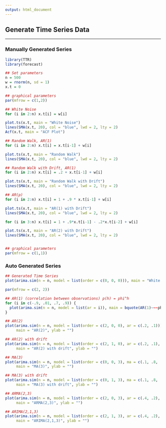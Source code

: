 ```yaml
---
output: html_document
---
```


## **Generate Time Series Data**

---

### **Manually Generated Series**

```r

library(TTR)
library(forecast)

## Set parameters
n = 500
w = rnorm(n, sd = 1)
x.t = 0

## graphical parameters
par(mfrow = c(1,2))

## White Noise
for (i in 2:n) x.t[i] = w[i]

plot.ts(x.t, main = "White Noise")
lines(SMA(x.t, 20), col = "blue", lwd = 2, lty = 2)
Acf(x.t, main = "ACF Plot")

## Random Walk, AR(1)
for (i in 2:n) x.t[i] = x.t[i-1] + w[i]

plot.ts(x.t, main = "Random Walk")
lines(SMA(x.t, 20), col = "blue", lwd = 2, lty = 2)

## Random Walk with Drift, AR(1)
for (i in 2:n) x.t[i] = .2 + x.t[i-1] + w[i]

plot.ts(x.t, main = "Random Walk with Drift")
lines(SMA(x.t, 20), col = "blue", lwd = 2, lty = 2)

## AR(p)
for (i in 2:n) x.t[i] = 1 + .9 * x.t[i-1] + w[i]

plot.ts(x.t, main = "AR(1) with Drift")
lines(SMA(x.t, 20), col = "blue", lwd = 2, lty = 2)

for (i in 3:n) x.t[i] = 1 + .9*x.t[i-1] - .2*x.t[i-2] + w[i]

plot.ts(x.t, main = "AR(2) with Drift")
lines(SMA(x.t, 20), col = "blue", lwd = 2, lty = 2)


## graphical parameters
par(mfrow = c(1,1))


```


### **Auto Generated Series**

```r

## Generated Time Series
plot(arima.sim(n = n, model = list(order = c(0, 0, 0))), main = "White Noise", ylab = "")

par(mfrow = c(2, 2))

## AR(1) (correlation between observations) p(h) = phi^h
for (i in c(-.9, .01, .7, .9)) {
  plot(arima.sim(n = n, model = list(ar = i)), main = bquote(AR(1)~~~phi==.(i)), ylab = "")
}

## AR(2)
plot(arima.sim(n = n, model = list(order = c(2, 0, 0), ar = c(.2, .1))), 
     main = "AR(2)", ylab = "")

## AR(2) with drift
plot(arima.sim(n = n, model = list(order = c(2, 1, 0), ar = c(.2, .1), d = .9)), 
     main = "AR(2) with drift", ylab = "")

## MA(3)
plot(arima.sim(n = n, model = list(order = c(0, 0, 3), ma = c(.1, .8, .1))), 
     main = "MA(3)", ylab = "")

## MA(3) with drift
plot(arima.sim(n = n, model = list(order = c(0, 1, 3), ma = c(.1, .8, .1), d = .9)), 
     main = "MA(3) with drift", ylab = "")

## ARMA(2,3)
plot(arima.sim(n = n, model = list(order = c(2, 0, 3), ar = c(.4, .2), ma = c(.1, .8, .1))), 
     main = "ARMA(2,3)", ylab = "")

## ARIMA(2,1,3)
plot(arima.sim(n = n, model = list(order = c(2, 1, 3), ar = c(.4, .2), ma = c(.1, .8, .1))), 
     main = "ARIMA(2,1,3)", ylab = "")

```